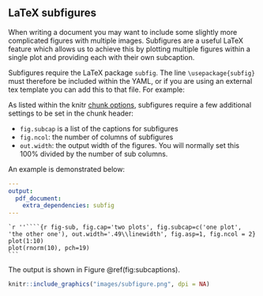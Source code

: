 ## LaTeX subfigures

When writing a document you may want to include some slightly more complicated figures with multiple images. Subfigures are a useful LaTeX feature which allows us to achieve this by plotting multiple figures within a single plot and providing each with their own subcaption.

Subfigures require the LaTeX package `subfig`. The line `\usepackage{subfig}` must therefore be included within the YAML, or if you are using an external tex template you can add this to that file. For example:

As listed within the knitr [chunk options](https://yihui.name/knitr/options/), subfigures require a few additional settings to be set in the chunk header:

- `fig.subcap` is a list of the captions for subfigures
- `fig.ncol`: the number of columns of subfigures
- `out.width`: the output width of the figures. You will normally set this 100% divided by the number of sub columns.

An example is demonstrated below:

```yaml
---
output:
  pdf_document:
    extra_dependencies: subfig
---
```

````
`r ''````{r fig-sub, fig.cap='two plots', fig.subcap=c('one plot', 'the other one'), out.width='.49\\linewidth', fig.asp=1, fig.ncol = 2}
plot(1:10)
plot(rnorm(10), pch=19)
```
````

The output is shown in Figure \@ref(fig:subcaptions).

```r
knitr::include_graphics("images/subfigure.png", dpi = NA)
```
